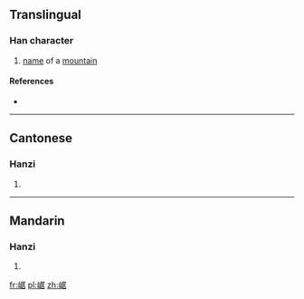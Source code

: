 ==Translingual==

===Han character===
{{Han char|rn=46|rad=山|as=08|sn=11|four=2726<sub>4</sub>|canj=山尸十口 (USJR)|ids=⿰[[山]][[居]]}}

# [[name]] of a [[mountain]]

====References====
* {{Han ref|kx=0313.170|dkj=08167|dj=0614.130|hdz=10784.020|uh=5D0C|ud=23820|bh=D4F9|bd=54521}}

----

==Cantonese==

===Hanzi===
{{yue-hanzi|jyut=|y=geui1}}

# {{defn|lang=yue|sort=山08}}

----

==Mandarin==

===Hanzi===
{{cmn-hanzi|pin=[[jū]] ([[ju1]])|wg=chü<sup>1</sup>}}

# {{defn|lang=cmn|sort=山08}}

[[fr:崌]]
[[pl:崌]]
[[zh:崌]]